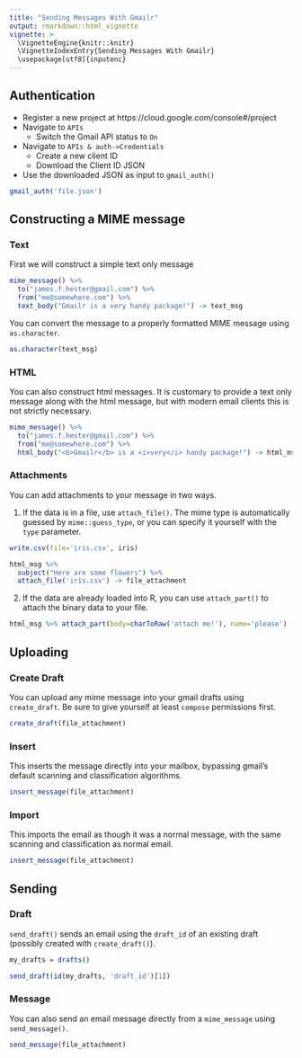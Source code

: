 ```yaml
---
title: "Sending Messages With Gmailr"
output: rmarkdown::html_vignette
vignette: >
  \VignetteEngine{knitr::knitr}
  \VignetteIndexEntry{Sending Messages With Gmailr}
  \usepackage[utf8]{inputenc}
---
```


## Authentication

- Register a new project at https://cloud.google.com/console#/project
- Navigate to `APIs`
    - Switch the Gmail API status to `On`
- Navigate to `APIs & auth->Credentials`
    - Create a new client ID
    - Download the Client ID JSON
- Use the downloaded JSON as input to `gmail_auth()`

```r
gmail_auth('file.json')
```

## Constructing a MIME message

### Text

First we will construct a simple text only message

```r
mime_message() %>%
  to("james.f.hester@gmail.com") %>%
  from("me@somewhere.com") %>%
  text_body("Gmailr is a very handy package!") -> text_msg
```

You can convert the message to a properly formatted MIME message using `as.character`.

```r
as.character(text_msg)
```

### HTML

You can also construct html messages.  It is customary to provide a text
only message along with the html message, but with modern email clients this is
not strictly necessary.

```r
mime_message() %>%
  to("james.f.hester@gmail.com") %>%
  from("me@somewhere.com") %>%
  html_body("<b>Gmailr</b> is a <i>very</i> handy package!") -> html_msg
```

### Attachments

You can add attachments to your message in two ways.

1. If the data is in a file, use `attach_file()`.  The mime type is
   automatically guessed by `mime::guess_type`, or you can specify it yourself
   with the `type` parameter.
```r
write.csv(file='iris.csv', iris)

html_msg %>%
  subject("Here are some flowers") %>%
  attach_file('iris.csv') -> file_attachment
```

2. If the data are already loaded into R, you can use `attach_part()` to attach the binary data to your file.
```r
html_msg %>% attach_part(body=charToRaw('attach me!'), name='please') -> simple_attachment
```

## Uploading
### Create Draft

You can upload any mime message into your gmail drafts using `create_draft`.
Be sure to give yourself at least `compose` permissions first.

```r
create_draft(file_attachment)
```

### Insert

This inserts the message directly into your mailbox, bypassing gmail's default
scanning and classification algorithms.

```r
insert_message(file_attachment)
```

### Import

This imports the email as though it was a normal message, with the same
scanning and classification as normal email.

```r
insert_message(file_attachment)
```

## Sending

### Draft

`send_draft()` sends an email using the `draft_id` of an existing draft
(possibly created with `create_draft()`).

```r
my_drafts = drafts()

send_draft(id(my_drafts, 'draft_id')[1])
```
### Message

You can also send an email message directly from a `mime_message` using `send_message()`.

```r
send_message(file_attachment)
```
